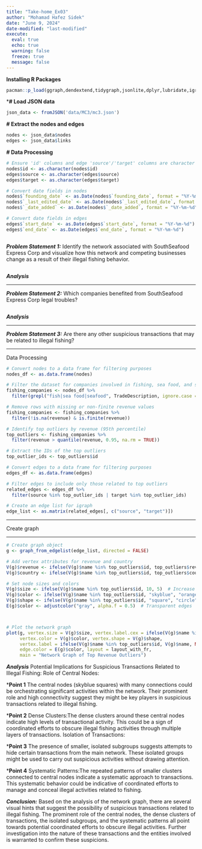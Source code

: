 ```yaml
---
title: "Take-home_Ex03"
author: "Mohamad Hafez Sidek"
date: "June 9, 2024"
date-modified: "last-modified"
execute:
  eval: true
  echo: true
  warning: false
  freeze: true
  message: false
---
```


**Installing R Packages**

```r

pacman::p_load(ggraph,dendextend,tidygraph,jsonlite,dplyr,lubridate,igraph,ggplot2,gridExtra)
```

***# Load JSON data**

```r

json_data <- fromJSON('data/MC3/mc3.json')
```

**\# Extract the nodes and edges**

```r

nodes <- json_data$nodes
edges <- json_data$links
```

**\# Data Processing**

```r

# Ensure 'id' columns and edge 'source'/'target' columns are character type
nodes$id <- as.character(nodes$id)
edges$source <- as.character(edges$source)
edges$target <- as.character(edges$target)

# Convert date fields in nodes
nodes$`founding_date` <- as.Date(nodes$`founding_date`, format = "%Y-%m-%d")
nodes$`_last_edited_date` <- as.Date(nodes$`_last_edited_date`, format = "%Y-%m-%d")
nodes$`_date_added` <- as.Date(nodes$`_date_added`, format = "%Y-%m-%d")

# Convert date fields in edges
edges$`start_date` <- as.Date(edges$`start_date`, format = "%Y-%m-%d")
edges$`end_date` <- as.Date(edges$`end_date`, format = "%Y-%m-%d")

```


```r


```
***Problem Statement 1:***
Identify the network associated with SouthSeafood Express Corp and visualize how this network and competing businesses change as a result of their illegal fishing behavior.

```r


```
***Analysis***


----

***Problem Statement 2:***
 Which companies benefited from SouthSeafood Express Corp legal troubles? 
```r


```
***Analysis***


----

***Problem Statement 3:***
Are there any other suspicious transactions that may be related to illegal fishing?

---

Data Processing
```r

# Convert nodes to a data frame for filtering purposes
nodes_df <- as.data.frame(nodes)

# Filter the dataset for companies involved in fishing, sea food, and seafood
fishing_companies <- nodes_df %>%
  filter(grepl("fish|sea food|seafood", TradeDescription, ignore.case = TRUE))

# Remove rows with missing or non-finite revenue values
fishing_companies <- fishing_companies %>%
  filter(!is.na(revenue) & is.finite(revenue))

# Identify top outliers by revenue (95th percentile)
top_outliers <- fishing_companies %>%
  filter(revenue > quantile(revenue, 0.95, na.rm = TRUE))

# Extract the IDs of the top outliers
top_outlier_ids <- top_outliers$id

# Convert edges to a data frame for filtering purposes
edges_df <- as.data.frame(edges)

# Filter edges to include only those related to top outliers
related_edges <- edges_df %>%
  filter(source %in% top_outlier_ids | target %in% top_outlier_ids)

# Create an edge list for igraph
edge_list <- as.matrix(related_edges[, c("source", "target")])

```

----

Create graph

----

```r

# Create graph object
g <- graph_from_edgelist(edge_list, directed = FALSE)

# Add vertex attributes for revenue and country
V(g)$revenue <- ifelse(V(g)$name %in% top_outliers$id, top_outliers$revenue[match(V(g)$name, top_outliers$id)], NA)
V(g)$country <- ifelse(V(g)$name %in% top_outliers$id, top_outliers$country[match(V(g)$name, top_outliers$id)], NA)

# Set node sizes and colors
V(g)$size <- ifelse(V(g)$name %in% top_outliers$id, 10, 5)  # Increase size for top outliers
V(g)$color <- ifelse(V(g)$name %in% top_outliers$id, "skyblue", "orange")  # Different colors for top outliers
V(g)$shape <- ifelse(V(g)$name %in% top_outliers$id, "square", "circle")  # Different shapes for top outliers
E(g)$color <- adjustcolor("gray", alpha.f = 0.5)  # Transparent edges



# Plot the network graph
plot(g, vertex.size = V(g)$size, vertex.label.cex = ifelse(V(g)$name %in% top_outliers$id, 0.8, 0.6), 
     vertex.color = V(g)$color, vertex.shape = V(g)$shape,
     vertex.label = ifelse(V(g)$name %in% top_outliers$id, V(g)$name, NA), 
     edge.color = E(g)$color, layout = layout_with_fr, 
     main = "Network Graph of Top Revenue Outliers")

```
***Analysis***
Potential Implications for Suspicious Transactions Related to Illegal Fishing:
Role of Central Nodes:

***Point 1**
The central nodes (skyblue squares) with many connections could be orchestrating significant activities within the network.
Their prominent role and high connectivity suggest they might be key players in suspicious transactions related to illegal fishing.


***Point 2**
Dense Clusters:The dense clusters around these central nodes indicate high levels of transactional activity.
This could be a sign of coordinated efforts to obscure illegal fishing activities through multiple layers of transactions.
Isolation of Transactions:

***Point 3**
The presence of smaller, isolated subgroups suggests attempts to hide certain transactions from the main network.
These isolated groups might be used to carry out suspicious activities without drawing attention.


***Point 4**
Systematic Patterns:The repeated patterns of smaller clusters connected to central nodes indicate a systematic approach to transactions.
This systematic behavior could be indicative of coordinated efforts to manage and conceal illegal activities related to fishing.

***Conclusion:***
Based on the analysis of the network graph, there are several visual hints that suggest the possibility of suspicious transactions related to illegal fishing. The prominent role of the central nodes, the dense clusters of transactions, the isolated subgroups, and the systematic patterns all point towards potential coordinated efforts to obscure illegal activities. Further investigation into the nature of these transactions and the entities involved is warranted to confirm these suspicions.


